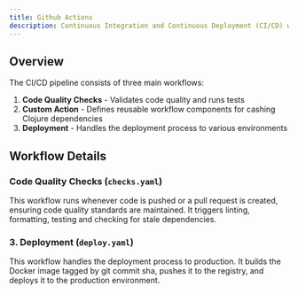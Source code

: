 ```yaml
---
title: Github Actions
description: Continuous Integration and Continuous Deployment (CI/CD) with Github Actions
---
```


## Overview

The CI/CD pipeline consists of three main workflows:

1. **Code Quality Checks** - Validates code quality and runs tests
2. **Custom Action** - Defines reusable workflow components for cashing Clojure dependencies
3. **Deployment** - Handles the deployment process to various environments

## Workflow Details

### Code Quality Checks (`checks.yaml`)

This workflow runs whenever code is pushed or a pull request is created, ensuring code quality standards are maintained.
It triggers linting, formatting, testing and checking for stale dependencies.

### 3. Deployment (`deploy.yaml`)

This workflow handles the deployment process to production.
It builds the Docker image tagged by git commit sha, pushes it to the registry, and deploys it to the production environment.
